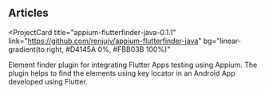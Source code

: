 ## Articles

<ProjectCard
  title="appium-flutterfinder-java-0.1.1"
  link="https://github.com/renjujv/appium-flutterfinder-java"
  bg="linear-gradient(to right, #D4145A 0%, #FBB03B 100%)"
> 
Element finder plugin for integrating Flutter Apps testing using Appium. 
The plugin helps to find the elements using key locator in an Android App developed using Flutter.
</ProjectCard>